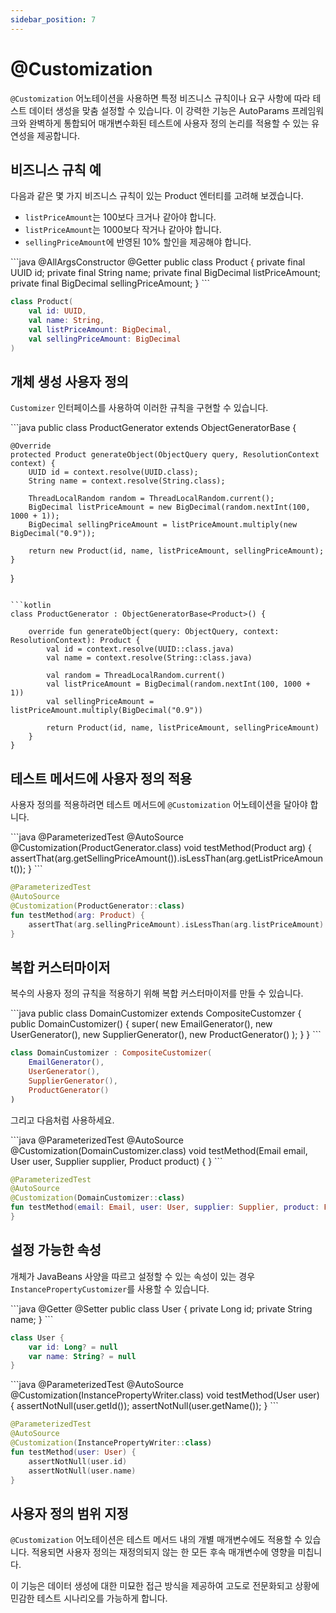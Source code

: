 ```yaml
---
sidebar_position: 7
---
```



# @Customization

`@Customization` 어노테이션을 사용하면 특정 비즈니스 규칙이나 요구 사항에 따라 테스트 데이터 생성을 맞춤 설정할 수 있습니다. 이 강력한 기능은 AutoParams 프레임워크와 완벽하게 통합되어 매개변수화된 테스트에 사용자 정의 논리를 적용할 수 있는 유연성을 제공합니다.

## 비즈니스 규칙 예

다음과 같은 몇 가지 비즈니스 규칙이 있는 Product 엔터티를 고려해 보겠습니다.

- `listPriceAmount`는 100보다 크거나 같아야 합니다.
- `listPriceAmount`는 1000보다 작거나 같아야 합니다.
- `sellingPriceAmount`에 반영된 10% 할인을 제공해야 합니다.

<JavaKotlinCodeBlock>
```java
@AllArgsConstructor
@Getter
public class Product {
    private final UUID id;
    private final String name;
    private final BigDecimal listPriceAmount;
    private final BigDecimal sellingPriceAmount;
}
```

```kotlin
class Product(
    val id: UUID,
    val name: String,
    val listPriceAmount: BigDecimal,
    val sellingPriceAmount: BigDecimal
)
```
</JavaKotlinCodeBlock>

## 개체 생성 사용자 정의

`Customizer` 인터페이스를 사용하여 이러한 규칙을 구현할 수 있습니다.

<JavaKotlinCodeBlock>
```java
public class ProductGenerator extends ObjectGeneratorBase<Product> {

    @Override
    protected Product generateObject(ObjectQuery query, ResolutionContext context) {
        UUID id = context.resolve(UUID.class);
        String name = context.resolve(String.class);

        ThreadLocalRandom random = ThreadLocalRandom.current();
        BigDecimal listPriceAmount = new BigDecimal(random.nextInt(100, 1000 + 1));
        BigDecimal sellingPriceAmount = listPriceAmount.multiply(new BigDecimal("0.9"));

        return new Product(id, name, listPriceAmount, sellingPriceAmount);
    }
}
```

```kotlin
class ProductGenerator : ObjectGeneratorBase<Product>() {

    override fun generateObject(query: ObjectQuery, context: ResolutionContext): Product {
        val id = context.resolve(UUID::class.java)
        val name = context.resolve(String::class.java)

        val random = ThreadLocalRandom.current()
        val listPriceAmount = BigDecimal(random.nextInt(100, 1000 + 1))
        val sellingPriceAmount = listPriceAmount.multiply(BigDecimal("0.9"))

        return Product(id, name, listPriceAmount, sellingPriceAmount)
    }
}
```
</JavaKotlinCodeBlock>

## 테스트 메서드에 사용자 정의 적용

사용자 정의를 적용하려면 테스트 메서드에 `@Customization` 어노테이션을 달아야 합니다.

<JavaKotlinCodeBlock>
```java
@ParameterizedTest
@AutoSource
@Customization(ProductGenerator.class)
void testMethod(Product arg) {
    assertThat(arg.getSellingPriceAmount()).isLessThan(arg.getListPriceAmount());
}
```

```kotlin
@ParameterizedTest
@AutoSource
@Customization(ProductGenerator::class)
fun testMethod(arg: Product) {
    assertThat(arg.sellingPriceAmount).isLessThan(arg.listPriceAmount)
}
```
</JavaKotlinCodeBlock>


## 복합 커스터마이저

복수의 사용자 정의 규칙을 적용하기 위해 복합 커스터마이저를 만들 수 있습니다.

<JavaKotlinCodeBlock>
```java
public class DomainCustomizer extends CompositeCustomzer {
    public DomainCustomizer() {
        super(
            new EmailGenerator(),
            new UserGenerator(),
            new SupplierGenerator(),
            new ProductGenerator()
        );
    }
}
```

```kotlin
class DomainCustomizer : CompositeCustomizer(
    EmailGenerator(),
    UserGenerator(),
    SupplierGenerator(),
    ProductGenerator()
)
```
</JavaKotlinCodeBlock>

그리고 다음처럼 사용하세요.

<JavaKotlinCodeBlock>
```java
@ParameterizedTest
@AutoSource
@Customization(DomainCustomizer.class)
void testMethod(Email email, User user, Supplier supplier, Product product) {
}
```

```kotlin
@ParameterizedTest
@AutoSource
@Customization(DomainCustomizer::class)
fun testMethod(email: Email, user: User, supplier: Supplier, product: Product) {
}
```
</JavaKotlinCodeBlock>

## 설정 가능한 속성

개체가 JavaBeans 사양을 따르고 설정할 수 있는 속성이 있는 경우 `InstancePropertyCustomizer`를 사용할 수 있습니다.

<JavaKotlinCodeBlock>
```java
@Getter
@Setter
public class User {
    private Long id;
    private String name;
}
```

```kotlin
class User {
    var id: Long? = null
    var name: String? = null
}
```
</JavaKotlinCodeBlock>

<JavaKotlinCodeBlock>
```java
@ParameterizedTest
@AutoSource
@Customization(InstancePropertyWriter.class)
void testMethod(User user) {
    assertNotNull(user.getId());
    assertNotNull(user.getName());
}
```

```kotlin
@ParameterizedTest
@AutoSource
@Customization(InstancePropertyWriter::class)
fun testMethod(user: User) {
    assertNotNull(user.id)
    assertNotNull(user.name)
}
```
</JavaKotlinCodeBlock>

## 사용자 정의 범위 지정

`@Customization` 어노테이션은 테스트 메서드 내의 개별 매개변수에도 적용할 수 있습니다. 적용되면 사용자 정의는 재정의되지 않는 한 모든 후속 매개변수에 영향을 미칩니다.

이 기능은 데이터 생성에 대한 미묘한 접근 방식을 제공하여 고도로 전문화되고 상황에 민감한 테스트 시나리오를 가능하게 합니다.
